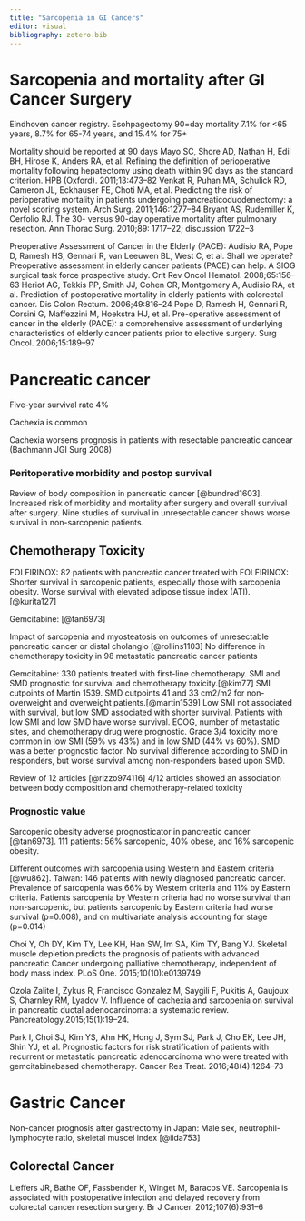 ```yaml
---
title: "Sarcopenia in GI Cancers"
editor: visual
bibliography: zotero.bib
---
```


# Sarcopenia and mortality after GI Cancer Surgery

Eindhoven cancer registry. Esohpagectomy 90=day mortality 7.1% for \<65 years, 8.7% for 65-74 years, and 15.4% for 75+

Mortality should be reported at 90 days Mayo SC, Shore AD, Nathan H, Edil BH, Hirose K, Anders RA, et al. Refining the definition of perioperative mortality following hepatectomy using death within 90 days as the standard criterion. HPB (Oxford). 2011;13:473--82 Venkat R, Puhan MA, Schulick RD, Cameron JL, Eckhauser FE, Choti MA, et al. Predicting the risk of perioperative mortality in patients undergoing pancreaticoduodenectomy: a novel scoring system. Arch Surg. 2011;146:1277--84 Bryant AS, Rudemiller K, Cerfolio RJ. The 30- versus 90-day operative mortality after pulmonary resection. Ann Thorac Surg. 2010;89: 1717--22; discussion 1722--3

Preoperative Assessment of Cancer in the Elderly (PACE): Audisio RA, Pope D, Ramesh HS, Gennari R, van Leeuwen BL, West C, et al. Shall we operate? Preoperative assessment in elderly cancer patients (PACE) can help. A SIOG surgical task force prospective study. Crit Rev Oncol Hematol. 2008;65:156--63 Heriot AG, Tekkis PP, Smith JJ, Cohen CR, Montgomery A, Audisio RA, et al. Prediction of postoperative mortality in elderly patients with colorectal cancer. Dis Colon Rectum. 2006;49:816--24 Pope D, Ramesh H, Gennari R, Corsini G, Maffezzini M, Hoekstra HJ, et al. Pre-operative assessment of cancer in the elderly (PACE): a comprehensive assessment of underlying characteristics of elderly cancer patients prior to elective surgery. Surg Oncol. 2006;15:189--97

# Pancreatic cancer

Five-year survival rate 4%

Cachexia is common

Cachexia worsens prognosis in patients with resectable pancreatic cancear (Bachmann JGI Surg 2008)

### Peritoperative morbidity and postop survival

Review of body composition in pancreatic cancer [@bundred1603]. Increased risk of morbidity and mortality after surgery and overall survival after surgery. Nine studies of survival in unresectable cancer shows worse survival in non-sarcopenic patients.

## Chemotherapy Toxicity

FOLFIRINOX: 82 patients with pancreatic cancer treated with FOLFIRINOX: Shorter survival in sarcopenic patients, especially those with sarcopenia obesity. Worse survival with elevated adipose tissue index (ATI).[@kurita127]

Gemcitabine: [@tan6973]

Impact of sarcopenia and myosteatosis on outcomes of unresectable pancreatic cancer or distal cholangio [@rollins1103] No difference in chemotherapy toxicity in 98 metastatic pancreatic cancer patients

Gemcitabine: 330 patients treated with first-line chemotherapy. SMI and SMD prognostic for survival and chemotherapy toxicity.[@kim77] SMI cutpoints of Martin 1539. SMD cutpoints 41 and 33 cm2/m2 for non-overweight and overweight patients.[@martin1539] Low SMI not associated with survival, but low SMD associated with shorter survival. Patients with low SMI and low SMD have worse survival. ECOG, number of metastatic sites, and chemotherapy drug were prognostic. Grace 3/4 toxicity more common in low SMI (59% vs 43%) and in low SMD (44% vs 60%). SMD was a better prognostic factor. No survival difference according to SMD in responders, but worse survival among non-responders based upon SMD.

Review of 12 articles [@rizzo974116] 4/12 articles showed an association between body composition and chemotherapy-related toxicity

### Prognostic value

Sarcopenic obesity adverse prognosticator in pancreatic cancer [@tan6973]. 111 patients: 56% sarcopenic, 40% obese, and 16% sarcopenic obesity.

Different outcomes with sarcopenia using Western and Eastern criteria [@wu862]. Taiwan: 146 patients with newly diagnosed pancreatic cancer. Prevalence of sarcopenia was 66% by Western criteria and 11% by Eastern criteria. Patients sarcopenia by Western criteria had no worse survival than non-sarcopenic, but patients sarcopenic by Eastern criteria had worse survival (p=0.008), and on multivariate analysis accounting for stage (p=0.014)

Choi Y, Oh DY, Kim TY, Lee KH, Han SW, Im SA, Kim TY, Bang YJ. Skeletal muscle depletion predicts the prognosis of patients with advanced pancreatic Cancer undergoing palliative chemotherapy, independent of body mass index. PLoS One. 2015;10(10):e0139749

Ozola Zalite I, Zykus R, Francisco Gonzalez M, Saygili F, Pukitis A, Gaujoux S, Charnley RM, Lyadov V. Influence of cachexia and sarcopenia on survival in pancreatic ductal adenocarcinoma: a systematic review. Pancreatology.2015;15(1):19--24.


Park I, Choi SJ, Kim YS, Ahn HK, Hong J, Sym SJ, Park J, Cho EK, Lee JH, Shin YJ, et al. Prognostic factors for risk stratification of patients with recurrent or metastatic pancreatic adenocarcinoma who were treated with gemcitabinebased chemotherapy. Cancer Res Treat. 2016;48(4):1264--73

# Gastric Cancer

Non-cancer prognosis after gastrectomy in Japan: Male sex, neutrophil-lymphocyte ratio, skeletal muscel index [@iida753]

## Colorectal Cancer

Lieffers JR, Bathe OF, Fassbender K, Winget M, Baracos VE. Sarcopenia is associated with postoperative infection and delayed recovery from colorectal cancer resection surgery. Br J Cancer. 2012;107(6):931--6
